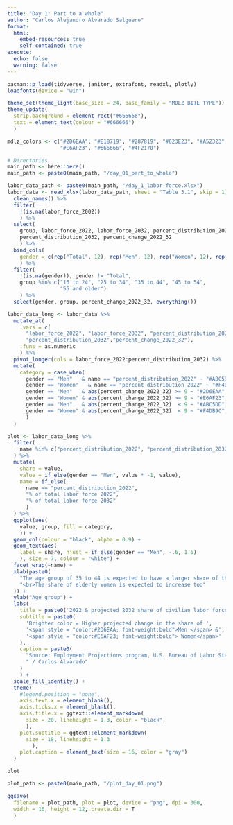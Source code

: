 ```yaml
---
title: "Day 1: Part to a whole"
author: "Carlos Alejandro Alvarado Salguero"
format:
  html:
    embed-resources: true
    self-contained: true
execute:
  echo: false
  warning: false
---
```


```r
pacman::p_load(tidyverse, janitor, extrafont, readxl, plotly)
loadfonts(device = "win")

theme_set(theme_light(base_size = 24, base_family = "MDLZ BITE TYPE"))
theme_update(
  strip.background = element_rect("#666666"), 
  text = element_text(colour = "#666666") 
  )

mdlz_colors <- c("#2D6EAA", "#E18719", "#287819", "#623E23", "#A52323", 
                 "#E6AF23", "#666666", "#4F2170")

# Directories
main_path <- here::here()
main_path <- paste0(main_path, "/day_01_part_to_whole")
```

```r
labor_data_path <- paste0(main_path, "/day_1_labor-force.xlsx")
labor_data <- read_xlsx(labor_data_path, sheet = "Table 3.1", skip = 1) %>% 
  clean_names() %>% 
  filter(
    !(is.na(labor_force_2002))
    ) %>% 
  select(
    group, labor_force_2022, labor_force_2032, percent_distribution_2022,
    percent_distribution_2032, percent_change_2022_32
    ) %>% 
  bind_cols(
    gender = c(rep("Total", 12), rep("Men", 12), rep("Women", 12), rep(NA, 16))
    ) %>% 
  filter(
    !(is.na(gender)), gender != "Total",
    group %in% c("16 to 24", "25 to 34", "35 to 44", "45 to 54", 
                 "55 and older")
    ) %>% 
  select(gender, group, percent_change_2022_32, everything())

labor_data_long <- labor_data %>% 
  mutate_at(
    .vars = c(
      "labor_force_2022", "labor_force_2032", "percent_distribution_2022",
      "percent_distribution_2032","percent_change_2022_32"),
    .funs = as.numeric
    ) %>% 
  pivot_longer(cols = labor_force_2022:percent_distribution_2032) %>% 
  mutate(
    category = case_when(
      gender == "Men"   & name == "percent_distribution_2022" ~ "#ABC5DD",
      gender == "Women"   & name == "percent_distribution_2022" ~ "#F4DB9C",
      gender == "Men"   & abs(percent_change_2022_32) >= 9 ~ "#2D6EAA",
      gender == "Women" & abs(percent_change_2022_32) >= 9 ~ "#E6AF23",
      gender == "Men"   & abs(percent_change_2022_32)  < 9 ~ "#ABC5DD",
      gender == "Women" & abs(percent_change_2022_32)  < 9 ~ "#F4DB9C",
      )
  )
```

```r
plot <- labor_data_long %>% 
  filter(
    name %in% c("percent_distribution_2022", "percent_distribution_2032")
  ) %>% 
  mutate(
    share = value,
    value = if_else(gender == "Men", value * -1, value),
    name = if_else(
      name == "percent_distribution_2022",
      "% of total labor force 2022", 
      "% of total labor force 2032"
      )
  ) %>% 
  ggplot(aes(
    value, group, fill = category,
    )) + 
  geom_col(colour = "black", alpha = 0.9) +
  geom_text(aes(
    label = share, hjust = if_else(gender == "Men", -.6, 1.6)
    ), size = 7, colour = "white") + 
  facet_wrap(~name) + 
  xlab(paste0(
    "The age group of 35 to 44 is expected to have a larger share of the labor force.",
    "<br>The share of elderly women is expected to increase too"
  )) + 
  ylab("Age group") +
  labs(
    title = paste0('2022 & projected 2032 share of civilian labor force in the US'),
    subtitle = paste0(
      'Brighter color = Higher projected change in the share of ',
      '<span style = "color:#2D6EAA; font-weight:bold">Men </span> &',
      '<span style = "color:#E6AF23; font-weight:bold"> Women</span>'
    ),
    caption = paste0(
      "Source: Employment Projections program, U.S. Bureau of Labor Statistics",
      " / Carlos Alvarado"
    )
    ) +
  scale_fill_identity() +
  theme(
    #legend.position = "none",
    axis.text.x = element_blank(),
    axis.ticks.x = element_blank(),
    axis.title.x = ggtext::element_markdown(
      size = 20, lineheight = 1.3, color = "black",
      ),
    plot.subtitle = ggtext::element_markdown(
      size = 18, lineheight = 1.3
        ),
    plot.caption = element_text(size = 16, color = "gray")
  )

plot

plot_path <- paste0(main_path, "/plot_day_01.png")

ggsave(
  filename = plot_path, plot = plot, device = "png", dpi = 300, 
  width = 16, height = 12, create.dir = T
  )
```


